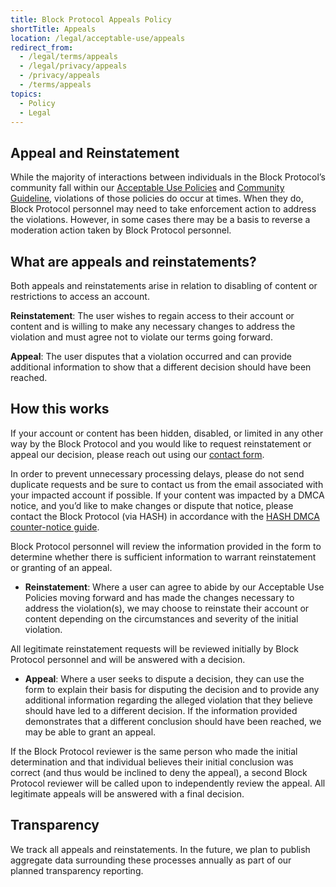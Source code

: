 ```yaml
---
title: Block Protocol Appeals Policy
shortTitle: Appeals
location: /legal/acceptable-use/appeals
redirect_from:
  - /legal/terms/appeals
  - /legal/privacy/appeals
  - /privacy/appeals
  - /terms/appeals
topics:
  - Policy
  - Legal
---
```


## Appeal and Reinstatement

While the majority of interactions between individuals in the Block Protocol’s community fall within our [Acceptable Use Policies](/legal/acceptable-use) and [Community Guideline](/legal/community), violations of those policies do occur at times. When they do, Block Protocol personnel may need to take enforcement action to address the violations. However, in some cases there may be a basis to reverse a moderation action taken by Block Protocol personnel.

## What are appeals and reinstatements?

Both appeals and reinstatements arise in relation to disabling of content or restrictions to access an account.

**Reinstatement**: The user wishes to regain access to their account or content and is willing to make any necessary changes to address the violation and must agree not to violate our terms going forward.

**Appeal**: The user disputes that a violation occurred and can provide additional information to show that a different decision should have been reached.

## How this works

If your account or content has been hidden, disabled, or limited in any other way by the Block Protocol and you would like to request reinstatement or appeal our decision, please reach out using our [contact form](/contact).

In order to prevent unnecessary processing delays, please do not send duplicate requests and be sure to contact us from the email associated with your impacted account if possible. If your content was impacted by a DMCA notice, and you’d like to make changes or dispute that notice, please contact the Block Protocol (via HASH) in accordance with the [HASH DMCA counter-notice guide](https://hash.ai/legal/copyright-dmca-counter-notice).

Block Protocol personnel will review the information provided in the form to determine whether there is sufficient information to warrant reinstatement or granting of an appeal.

* **Reinstatement**: Where a user can agree to abide by our Acceptable Use Policies moving forward and has made the changes necessary to address the violation(s), we may choose to reinstate their account or content depending on the circumstances and severity of the initial violation.

All legitimate reinstatement requests will be reviewed initially by Block Protocol personnel and will be answered with a decision.

* **Appeal**: Where a user seeks to dispute a decision, they can use the form to explain their basis for disputing the decision and to provide any additional information regarding the alleged violation that they believe should have led to a different decision. If the information provided demonstrates that a different conclusion should have been reached, we may be able to grant an appeal.

If the Block Protocol reviewer is the same person who made the initial determination and that individual believes their initial conclusion was correct (and thus would be inclined to deny the appeal), a second Block Protocol reviewer will be called upon to independently review the appeal. All legitimate appeals will be answered with a final decision.

## Transparency

We track all appeals and reinstatements. In the future, we plan to publish aggregate data surrounding these processes annually as part of our planned transparency reporting.
